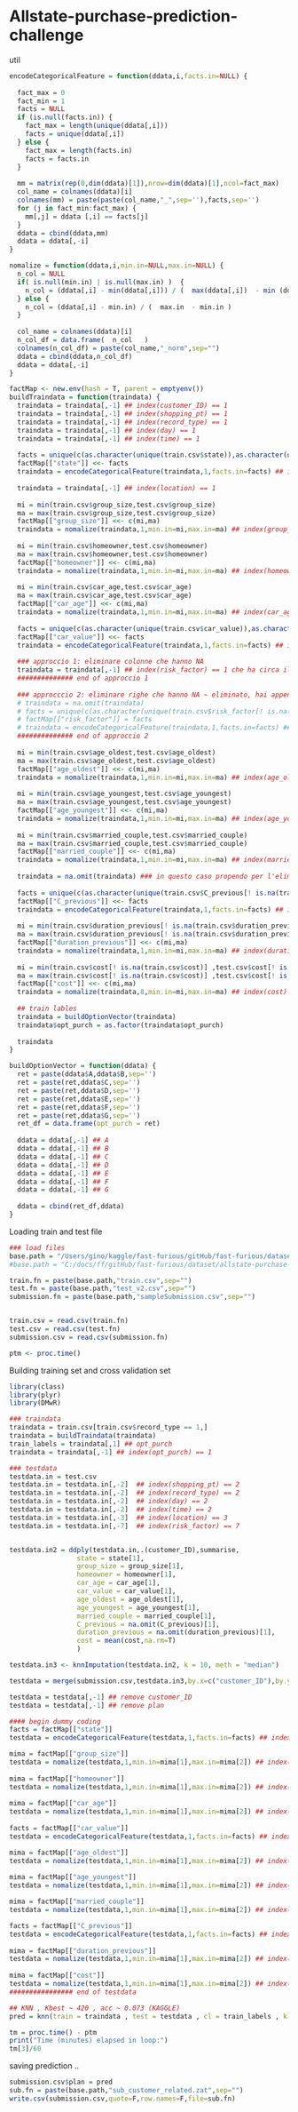 Allstate-purchase-prediction-challenge
========================================================


util 
```r
encodeCategoricalFeature = function(ddata,i,facts.in=NULL) {
  
  fact_max = 0
  fact_min = 1 
  facts = NULL
  if (is.null(facts.in)) {
    fact_max = length(unique(ddata[,i]))
    facts = unique(ddata[,i])
  } else {
    fact_max = length(facts.in)
    facts = facts.in
  }
  
  mm = matrix(rep(0,dim(ddata)[1]),nrow=dim(ddata)[1],ncol=fact_max)
  col_name = colnames(ddata)[i]
  colnames(mm) = paste(paste(col_name,"_",sep=''),facts,sep='')
  for (j in fact_min:fact_max) {
    mm[,j] = ddata [,i] == facts[j]
  }  
  ddata = cbind(ddata,mm)
  ddata = ddata[,-i]
}

nomalize = function(ddata,i,min.in=NULL,max.in=NULL) {
  n_col = NULL
  if( is.null(min.in) | is.null(max.in) )  { 
    n_col = (ddata[,i] - min(ddata[,i])) / (  max(ddata[,i])  - min (ddata[,i]) )
  } else {
    n_col = (ddata[,i] - min.in) / (  max.in  - min.in )
  }
  
  col_name = colnames(ddata)[i]
  n_col_df = data.frame(  n_col   )
  colnames(n_col_df) = paste(col_name,"_norm",sep="")
  ddata = cbind(ddata,n_col_df)
  ddata = ddata[,-i]
}

factMap <- new.env(hash = T, parent = emptyenv())
buildTraindata = function(traindata) {
  traindata = traindata[,-1] ## index(customer_ID) == 1
  traindata = traindata[,-1] ## index(shopping_pt) == 1
  traindata = traindata[,-1] ## index(record_type) == 1
  traindata = traindata[,-1] ## index(day) == 1
  traindata = traindata[,-1] ## index(time) == 1
  
  facts = unique(c(as.character(unique(train.csv$state)),as.character(unique(test.csv$state))))
  factMap[["state"]] <<- facts 
  traindata = encodeCategoricalFeature(traindata,1,facts.in=facts) ## index(state) == 1
  
  traindata = traindata[,-1] ## index(location) == 1
  
  mi = min(train.csv$group_size,test.csv$group_size)
  ma = max(train.csv$group_size,test.csv$group_size)
  factMap[["group_size"]] <<- c(mi,ma)
  traindata = nomalize(traindata,1,min.in=mi,max.in=ma) ## index(group_size) == 1
  
  mi = min(train.csv$homeowner,test.csv$homeowner)
  ma = max(train.csv$homeowner,test.csv$homeowner)
  factMap[["homeowner"]] <<- c(mi,ma)
  traindata = nomalize(traindata,1,min.in=mi,max.in=ma) ## index(homeowner) == 1
  
  mi = min(train.csv$car_age,test.csv$car_age)
  ma = max(train.csv$car_age,test.csv$car_age)
  factMap[["car_age"]] <<- c(mi,ma)
  traindata = nomalize(traindata,1,min.in=mi,max.in=ma) ## index(car_age) == 1
  
  facts = unique(c(as.character(unique(train.csv$car_value)),as.character(unique(test.csv$car_value))))
  factMap[["car_value"]] <<- facts 
  traindata = encodeCategoricalFeature(traindata,1,facts.in=facts) ## index(car_value) == 1
  
  ### approccio 1: eliminare colonne che hanno NA 
  traindata = traindata[,-1] ## index(risk_factor) == 1 che ha circa il 35% di NA 
  ############## end of approccio 1 
  
  ### approcccio 2: eliminare righe che hanno NA ~ eliminato, hai appena 0.07319163 di accuracy sul xval set 
  # traindata = na.omit(traindata)
  # facts = unique(c(as.character(unique(train.csv$risk_factor[! is.na(train.csv$risk_factor) ])),as.character(unique(test.csv$risk_factor[! is.na(test.csv$risk_factor) ]))))
  # factMap[["risk_factor"]] = facts 
  # traindata = encodeCategoricalFeature(traindata,1,facts.in=facts) ## index(risk_factor) == 1
  ############## end of approccio 2 
  
  mi = min(train.csv$age_oldest,test.csv$age_oldest)
  ma = max(train.csv$age_oldest,test.csv$age_oldest)
  factMap[["age_oldest"]] <<- c(mi,ma)
  traindata = nomalize(traindata,1,min.in=mi,max.in=ma) ## index(age_oldest) == 1
  
  mi = min(train.csv$age_youngest,test.csv$age_youngest)
  ma = max(train.csv$age_youngest,test.csv$age_youngest)
  factMap[["age_youngest"]] <<- c(mi,ma)
  traindata = nomalize(traindata,1,min.in=mi,max.in=ma) ## index(age_youngest) == 1
  
  mi = min(train.csv$married_couple,test.csv$married_couple)
  ma = max(train.csv$married_couple,test.csv$married_couple)
  factMap[["married_couple"]] <<- c(mi,ma)
  traindata = nomalize(traindata,1,min.in=mi,max.in=ma) ## index(married_couple) == 1
  
  traindata = na.omit(traindata) ### in questo caso propendo per l'eliminazione delle righe che sono solo 1.7% 
  
  facts = unique(c(as.character(unique(train.csv$C_previous[! is.na(train.csv$C_previous) ])),as.character(unique(test.csv$C_previous[! is.na(test.csv$C_previous)]))))
  factMap[["C_previous"]] <<- facts 
  traindata = encodeCategoricalFeature(traindata,1,facts.in=facts) ## index(C_previous) == 1
  
  mi = min(train.csv$duration_previous[! is.na(train.csv$duration_previous)],test.csv$duration_previous[! is.na(test.csv$duration_previous)])
  ma = max(train.csv$duration_previous[! is.na(train.csv$duration_previous)],test.csv$duration_previous[! is.na(test.csv$duration_previous)])
  factMap[["duration_previous"]] <<- c(mi,ma)
  traindata = nomalize(traindata,1,min.in=mi,max.in=ma) ## index(duration_previous) == 1
  
  mi = min(train.csv$cost[! is.na(train.csv$cost)] ,test.csv$cost[! is.na(test.csv$cost)])
  ma = max(train.csv$cost[! is.na(train.csv$cost)] ,test.csv$cost[! is.na(test.csv$cost)])
  factMap[["cost"]] <<- c(mi,ma)
  traindata = nomalize(traindata,8,min.in=mi,max.in=ma) ## index(cost) == 8
  
  ## train lables  
  traindata = buildOptionVector(traindata)
  traindata$opt_purch = as.factor(traindata$opt_purch)
  
  traindata
}

buildOptionVector = function(ddata) {
  ret = paste(ddata$A,ddata$B,sep='')
  ret = paste(ret,ddata$C,sep='')
  ret = paste(ret,ddata$D,sep='')
  ret = paste(ret,ddata$E,sep='')
  ret = paste(ret,ddata$F,sep='')
  ret = paste(ret,ddata$G,sep='')
  ret_df = data.frame(opt_purch = ret)
  
  ddata = ddata[,-1] ## A
  ddata = ddata[,-1] ## B
  ddata = ddata[,-1] ## C 
  ddata = ddata[,-1] ## D
  ddata = ddata[,-1] ## E
  ddata = ddata[,-1] ## F
  ddata = ddata[,-1] ## G
  
  ddata = cbind(ret_df,ddata)
}

```


Loading train and test file 

```r
### load files 
base.path = "/Users/gino/kaggle/fast-furious/gitHub/fast-furious/dataset/allstate-purchase-prediction-challenge/"
#base.path = "C:/docs/ff/gitHub/fast-furious/dataset/allstate-purchase-prediction-challenge/"

train.fn = paste(base.path,"train.csv",sep="")
test.fn = paste(base.path,"test_v2.csv",sep="")
submission.fn = paste(base.path,"sampleSubmission.csv",sep="")


train.csv = read.csv(train.fn)
test.csv = read.csv(test.fn)
submission.csv = read.csv(submission.fn)

ptm <- proc.time()
```

Building training set and cross validation set 

```r
library(class)
library(plyr)
library(DMwR)

### traindata 
traindata = train.csv[train.csv$record_type == 1,]
traindata = buildTraindata(traindata)
train_labels = traindata[,1] ## opt_purch
traindata = traindata[,-1] ## index(opt_purch) == 1  

### testdata 
testdata.in = test.csv 
testdata.in = testdata.in[,-2]  ## index(shopping_pt) == 2 
testdata.in = testdata.in[,-2]  ## index(record_type) == 2 
testdata.in = testdata.in[,-2]  ## index(day) == 2 
testdata.in = testdata.in[,-2]  ## index(time) == 2 
testdata.in = testdata.in[,-3]  ## index(location) == 3
testdata.in = testdata.in[,-7]  ## index(risk_factor) == 7


testdata.in2 = ddply(testdata.in,.(customer_ID),summarise,
                 state = state[1],
                 group_size = group_size[1],
                 homeowner = homeowner[1],
                 car_age = car_age[1],
                 car_value = car_value[1],
                 age_oldest = age_oldest[1],
                 age_youngest = age_youngest[1],
                 married_couple = married_couple[1],
                 C_previous = na.omit(C_previous)[1],
                 duration_previous = na.omit(duration_previous)[1],
                 cost = mean(cost,na.rm=T)
                 )

testdata.in3 <- knnImputation(testdata.in2, k = 10, meth = "median")

testdata = merge(submission.csv,testdata.in3,by.x=c("customer_ID"),by.y=c("customer_ID"),all.x=F,all.y=F)

testdata = testdata[,-1] ## remove customer_ID
testdata = testdata[,-1] ## remove plan

#### begin dummy coding 
facts = factMap[["state"]]
testdata = encodeCategoricalFeature(testdata,1,facts.in=facts) ## index(state) == 1

mima = factMap[["group_size"]] 
testdata = nomalize(testdata,1,min.in=mima[1],max.in=mima[2]) ## index(group_size) == 1
  
mima = factMap[["homeowner"]] 
testdata = nomalize(testdata,1,min.in=mima[1],max.in=mima[2]) ## index(homeowner) == 1
  
mima = factMap[["car_age"]] 
testdata = nomalize(testdata,1,min.in=mima[1],max.in=mima[2]) ## index(car_age) == 1
  
facts = factMap[["car_value"]]  
testdata = encodeCategoricalFeature(testdata,1,facts.in=facts) ## index(car_value) == 1

mima = factMap[["age_oldest"]] 
testdata = nomalize(testdata,1,min.in=mima[1],max.in=mima[2]) ## index(age_oldest) == 1
  
mima = factMap[["age_youngest"]] 
testdata = nomalize(testdata,1,min.in=mima[1],max.in=mima[2]) ## index(age_youngest) == 1

mima = factMap[["married_couple"]] 
testdata = nomalize(testdata,1,min.in=mima[1],max.in=mima[2]) ## index(married_couple) == 1

facts = factMap[["C_previous"]] 
testdata = encodeCategoricalFeature(testdata,1,facts.in=facts) ## index(C_previous) == 1
  
mima = factMap[["duration_previous"]] 
testdata = nomalize(testdata,1,min.in=mima[1],max.in=mima[2]) ## index(duration_previous) == 1
  
mima = factMap[["cost"]] 
testdata = nomalize(testdata,1,min.in=mima[1],max.in=mima[2]) ## index(cost) == 1
################ end of testdata 

## KNN , Kbest ~ 420 , acc ~ 0.073 (KAGGLE)
pred = knn(train = traindata , test = testdata , cl = train_labels , k = 420)

tm = proc.time() - ptm
print("Time (minutes) elapsed in loop:")
tm[3]/60
```

saving prediction ..
```r
submission.csv$plan = pred
sub.fn = paste(base.path,"sub_customer_related.zat",sep="")
write.csv(submission.csv,quote=F,row.names=F,file=sub.fn)
```
